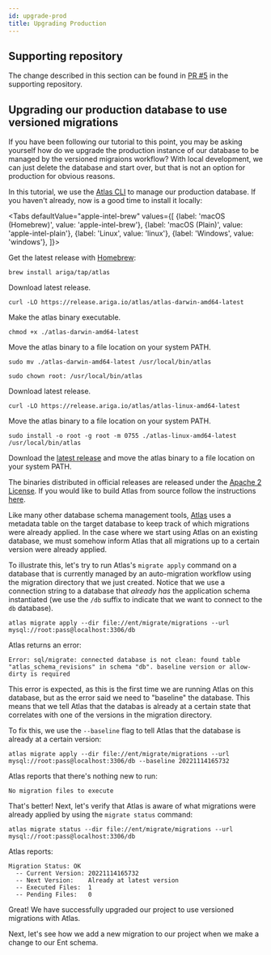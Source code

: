 ```yaml
---
id: upgrade-prod
title: Upgrading Production
---
```



## Supporting repository

The change described in this section can be found in
[PR #5](https://github.com/rotemtam/ent-versioned-migrations-demo/pull/5/files)
in the supporting repository.

## Upgrading our production database to use versioned migrations

If you have been following our tutorial to this point, you may be asking yourself how do we
upgrade the production instance of our database to be managed by the versioned migraions workflow? 
With local development, we can just delete the database and start over, but that is not an option
for production for obvious reasons.

In this tutorial, we use the [Atlas CLI](https://atlasgo.io/docs/cli) to manage our production database.
If you haven't already, now is a good time to install it locally:

<Tabs
defaultValue="apple-intel-brew"
values={[
{label: 'macOS (Homebrew)', value: 'apple-intel-brew'},
{label: 'macOS (Plain)', value: 'apple-intel-plain'},
{label: 'Linux', value: 'linux'},
{label: 'Windows', value: 'windows'},
]}>
<TabItem value="apple-intel-brew">

Get the latest release with [Homebrew](https://brew.sh/):

```shell
brew install ariga/tap/atlas
```

</TabItem>
<TabItem value="apple-intel-plain">

Download latest release.
```shell
curl -LO https://release.ariga.io/atlas/atlas-darwin-amd64-latest
```

Make the atlas binary executable.
```shell
chmod +x ./atlas-darwin-amd64-latest
```

Move the atlas binary to a file location on your system PATH.
```shell
sudo mv ./atlas-darwin-amd64-latest /usr/local/bin/atlas
```
```shell
sudo chown root: /usr/local/bin/atlas
```

</TabItem>
<TabItem value="linux">

Download latest release.
```shell
curl -LO https://release.ariga.io/atlas/atlas-linux-amd64-latest
```

Move the atlas binary to a file location on your system PATH.
```shell
sudo install -o root -g root -m 0755 ./atlas-linux-amd64-latest /usr/local/bin/atlas
```

</TabItem>
<TabItem value="windows">

Download the [latest release](https://release.ariga.io/atlas/atlas-windows-amd64-latest.exe) and
move the atlas binary to a file location on your system PATH.


</TabItem>
</Tabs>

The binaries distributed in official releases are released under the  [Apache 2 License](https://github.com/ariga/atlas/blob/master/LICENSE).
If you would like to build Atlas from source follow the instructions [here](https://atlasgo.io/cli-reference#building-from-source).

Like many other database schema management tools, [Atlas](https://atlasgo.io) uses a metadata table
on the target database to keep track of which migrations were already applied.
In the case where we start using Atlas on an existing database, we must somehow
inform Atlas that all migrations up to a certain version were already applied.

To illustrate this, let's try to run Atlas's `migrate apply` command on a database
that is currently managed by an auto-migration workflow using the migration directory that we just
created. Notice that we use a connection string to a database that _already has_ the application schema
instantiated (we use the `/db` suffix to indicate that we want to connect to the `db` database).

```text
atlas migrate apply --dir file://ent/migrate/migrations --url mysql://root:pass@localhost:3306/db
```

Atlas returns an error:

```text
Error: sql/migrate: connected database is not clean: found table "atlas_schema_revisions" in schema "db". baseline version or allow-dirty is required
```

This error is expected, as this is the first time we are running Atlas on this database, but as the error said
we need to "baseline" the database. This means that we tell Atlas that the databas is already at a certain state
that correlates with one of the versions in the migration directory.

To fix this, we use the `--baseline` flag to tell Atlas that the database is already at
a certain version:

```text
atlas migrate apply --dir file://ent/migrate/migrations --url mysql://root:pass@localhost:3306/db --baseline 20221114165732
```

Atlas reports that there's nothing new to run:

```text
No migration files to execute
```

That's better! Next, let's verify that Atlas is aware of what migrations
were already applied by using the `migrate status` command:

```text
atlas migrate status --dir file://ent/migrate/migrations --url mysql://root:pass@localhost:3306/db
```
Atlas reports:
```text
Migration Status: OK
  -- Current Version: 20221114165732
  -- Next Version:    Already at latest version
  -- Executed Files:  1
  -- Pending Files:   0

```
Great! We have successfully upgraded our project to use versioned migrations with Atlas.

Next, let's see how we add a new migration to our project when we make a change to our
Ent schema.
